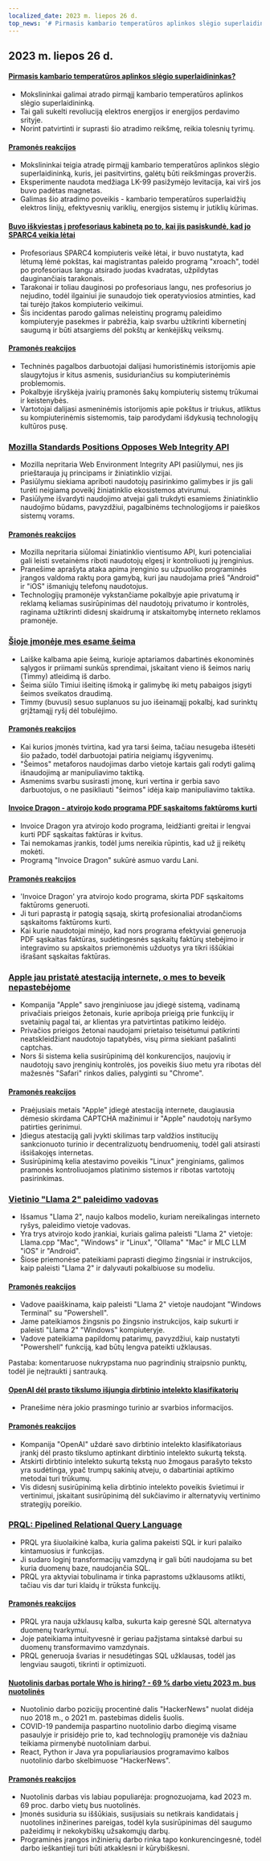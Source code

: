 ```yaml
---
localized_date: 2023 m. liepos 26 d.
top_news: '# Pirmasis kambario temperatūros aplinkos slėgio superlaidininkas?'
---
```




<CallToAction />

<Steps>

## 2023 m. liepos 26 d.

#### [Pirmasis kambario temperatūros aplinkos slėgio superlaidininkas?](https://arxiv.org/abs/2307.12008)

- Mokslininkai galimai atrado pirmąjį kambario temperatūros aplinkos slėgio superlaidininką.
- Tai gali sukelti revoliuciją elektros energijos ir energijos perdavimo srityje.
- Norint patvirtinti ir suprasti šio atradimo reikšmę, reikia tolesnių tyrimų.

#### [Pramonės reakcijos](http://news.ycombinator.com/item?id=36864624)

- Mokslininkai teigia atradę pirmąjį kambario temperatūros aplinkos slėgio superlaidininką, kuris, jei pasitvirtins, galėtų būti reikšmingas proveržis.
- Eksperimente naudota medžiaga LK-99 pasižymėjo levitacija, kai virš jos buvo padėtas magnetas.
- Galimas šio atradimo poveikis - kambario temperatūros superlaidžių elektros linijų, efektyvesnių variklių, energijos sistemų ir jutiklių kūrimas.

#### [Buvo iškviestas į profesoriaus kabinetą po to, kai jis pasiskundė, kad jo SPARC4 veikia lėtai](https://infosec.exchange/@paco/110772422266480371)

- Profesoriaus SPARC4 kompiuteris veikė lėtai, ir buvo nustatyta, kad lėtumą lėmė pokštas, kai magistrantas paleido programą "xroach", todėl po profesoriaus langu atsirado juodas kvadratas, užpildytas dauginančiais tarakonais.
- Tarakonai ir toliau dauginosi po profesoriaus langu, nes profesorius jo nejudino, todėl ilgainiui jie sunaudojo tiek operatyviosios atminties, kad tai turėjo įtakos kompiuterio veikimui.
- Šis incidentas parodo galimas neleistinų programų paleidimo kompiuteryje pasekmes ir pabrėžia, kaip svarbu užtikrinti kibernetinį saugumą ir būti atsargiems dėl pokštų ar kenkėjiškų veiksmų.

#### [Pramonės reakcijos](http://news.ycombinator.com/item?id=36857314)

- Techninės pagalbos darbuotojai dalijasi humoristinėmis istorijomis apie slaugytojus ir kitus asmenis, susiduriančius su kompiuterinėmis problemomis.
- Pokalbyje išryškėja įvairių pramonės šakų kompiuterių sistemų trūkumai ir keistenybės.
- Vartotojai dalijasi asmeninėmis istorijomis apie pokštus ir triukus, atliktus su kompiuterinėmis sistemomis, taip parodydami išdykusią technologijų kultūros pusę.

### [Mozilla Standards Positions Opposes Web Integrity API](https://github.com/mozilla/standards-positions/issues/852)

- Mozilla nepritaria Web Environment Integrity API pasiūlymui, nes jis prieštarauja jų principams ir žiniatinklio vizijai.
- Pasiūlymu siekiama apriboti naudotojų pasirinkimo galimybes ir jis gali turėti neigiamą poveikį žiniatinklio ekosistemos atvirumui.
- Pasiūlyme išvardyti naudojimo atvejai gali trukdyti esamiems žiniatinklio naudojimo būdams, pavyzdžiui, pagalbinėms technologijoms ir paieškos sistemų vorams.

#### [Pramonės reakcijos](http://news.ycombinator.com/item?id=36857032)

- Mozilla nepritaria siūlomai žiniatinklio vientisumo API, kuri potencialiai gali leisti svetainėms riboti naudotojų elgesį ir kontroliuoti jų įrenginius.
- Pranešime aprašyta ataka apima įrenginio su užpuoliko programinės įrangos valdoma raktų pora gamybą, kuri jau naudojama prieš "Android" ir "iOS" išmaniųjų telefonų naudotojus.
- Technologijų pramonėje vykstančiame pokalbyje apie privatumą ir reklamą keliamas susirūpinimas dėl naudotojų privatumo ir kontrolės, raginama užtikrinti didesnį skaidrumą ir atskaitomybę interneto reklamos pramonėje.

### [Šioje įmonėje mes esame šeima](https://pboyd.io/posts/at-company-we-are-family/)

- Laiške kalbama apie šeimą, kurioje aptariamos dabartinės ekonominės sąlygos ir priimami sunkūs sprendimai, įskaitant vieno iš šeimos narių (Timmy) atleidimą iš darbo.
- Šeima siūlo Timiui išeitinę išmoką ir galimybę iki metų pabaigos įsigyti šeimos sveikatos draudimą.
- Timmy (buvusi) sesuo suplanuos su juo išeinamąjį pokalbį, kad surinktų grįžtamąjį ryšį dėl tobulėjimo.

#### [Pramonės reakcijos](http://news.ycombinator.com/item?id=36864476)

- Kai kurios įmonės tvirtina, kad yra tarsi šeima, tačiau nesugeba ištesėti šio pažado, todėl darbuotojai patiria neigiamų išgyvenimų.
- "Šeimos" metaforos naudojimas darbo vietoje kartais gali rodyti galimą išnaudojimą ar manipuliavimo taktiką.
- Asmenims svarbu susirasti įmonę, kuri vertina ir gerbia savo darbuotojus, o ne pasikliauti "šeimos" idėja kaip manipuliavimo taktika.

#### [Invoice Dragon - atvirojo kodo programa PDF sąskaitoms faktūroms kurti](https://invoicedragon.com/)

- Invoice Dragon yra atvirojo kodo programa, leidžianti greitai ir lengvai kurti PDF sąskaitas faktūras ir kvitus.
- Tai nemokamas įrankis, todėl jums nereikia rūpintis, kad už jį reikėtų mokėti.
- Programą "Invoice Dragon" sukūrė asmuo vardu Lani.

#### [Pramonės reakcijos](http://news.ycombinator.com/item?id=36860898)

- 'Invoice Dragon' yra atvirojo kodo programa, skirta PDF sąskaitoms faktūroms generuoti.
- Ji turi paprastą ir patogią sąsają, skirtą profesionaliai atrodančioms sąskaitoms faktūroms kurti.
- Kai kurie naudotojai minėjo, kad nors programa efektyviai generuoja PDF sąskaitas faktūras, sudėtingesnės sąskaitų faktūrų stebėjimo ir integravimo su apskaitos priemonėmis užduotys yra tikri iššūkiai išrašant sąskaitas faktūras.

### [Apple jau pristatė atestaciją internete, o mes to beveik nepastebėjome](https://httptoolkit.com/blog/apple-private-access-tokens-attestation/)

- Kompanija "Apple" savo įrenginiuose jau įdiegė sistemą, vadinamą privačiais prieigos žetonais, kurie apriboja prieigą prie funkcijų ir svetainių pagal tai, ar klientas yra patvirtintas patikimo leidėjo.
- Privačios prieigos žetonai naudojami prietaiso teisėtumui patikrinti neatskleidžiant naudotojo tapatybės, visų pirma siekiant pašalinti captchas.
- Nors ši sistema kelia susirūpinimą dėl konkurencijos, naujovių ir naudotojų savo įrenginių kontrolės, jos poveikis šiuo metu yra ribotas dėl mažesnės "Safari" rinkos dalies, palyginti su "Chrome".

#### [Pramonės reakcijos](http://news.ycombinator.com/item?id=36862494)

- Praėjusiais metais "Apple" įdiegė atestaciją internete, daugiausia dėmesio skirdama CAPTCHA mažinimui ir "Apple" naudotojų naršymo patirties gerinimui.
- Įdiegus atestaciją gali įvykti skilimas tarp valdžios institucijų sankcionuoto turinio ir decentralizuotų bendruomenių, todėl gali atsirasti išsišakojęs internetas.
- Susirūpinimą kelia atestavimo poveikis "Linux" įrenginiams, galimos pramonės kontroliuojamos platinimo sistemos ir ribotas vartotojų pasirinkimas.

### [Vietinio "Llama 2" paleidimo vadovas](https://replicate.com/blog/run-llama-locally)

- Išsamus "Llama 2", naujo kalbos modelio, kuriam nereikalingas interneto ryšys, paleidimo vietoje vadovas.
- Yra trys atvirojo kodo įrankiai, kuriais galima paleisti "Llama 2" vietoje: Llama.cpp "Mac", "Windows" ir "Linux", "Ollama" "Mac" ir MLC LLM "iOS" ir "Android".
- Šiose priemonėse pateikiami paprasti diegimo žingsniai ir instrukcijos, kaip paleisti "Llama 2" ir dalyvauti pokalbiuose su modeliu.

#### [Pramonės reakcijos](http://news.ycombinator.com/item?id=36865495)

- Vadove paaiškinama, kaip paleisti "Llama 2" vietoje naudojant "Windows Terminal" su "Powershell".
- Jame pateikiamos žingsnis po žingsnio instrukcijos, kaip sukurti ir paleisti "Llama 2" "Windows" kompiuteryje.
- Vadove pateikiama papildomų patarimų, pavyzdžiui, kaip nustatyti "Powershell" funkciją, kad būtų lengva pateikti užklausas.

Pastaba: komentaruose nukrypstama nuo pagrindinių straipsnio punktų, todėl jie neįtraukti į santrauką.

#### [OpenAI dėl prasto tikslumo išjungia dirbtinio intelekto klasifikatorių](https://decrypt.co/149826/openai-quietly-shutters-its-ai-detection-tool)

- Pranešime nėra jokio prasmingo turinio ar svarbios informacijos.

#### [Pramonės reakcijos](http://news.ycombinator.com/item?id=36862850)

- Kompanija "OpenAI" uždarė savo dirbtinio intelekto klasifikatoriaus įrankį dėl prasto tikslumo aptinkant dirbtinio intelekto sukurtą tekstą.
- Atskirti dirbtinio intelekto sukurtą tekstą nuo žmogaus parašyto teksto yra sudėtinga, ypač trumpų sakinių atveju, o dabartiniai aptikimo metodai turi trūkumų.
- Vis didesnį susirūpinimą kelia dirbtinio intelekto poveikis švietimui ir vertinimui, įskaitant susirūpinimą dėl sukčiavimo ir alternatyvių vertinimo strategijų poreikio.

### [PRQL: Pipelined Relational Query Language](https://github.com/PRQL/prql)

- PRQL yra šiuolaikinė kalba, kuria galima pakeisti SQL ir kuri palaiko kintamuosius ir funkcijas.
- Ji sudaro loginį transformacijų vamzdyną ir gali būti naudojama su bet kuria duomenų baze, naudojančia SQL.
- PRQL yra aktyviai tobulinama ir tinka paprastoms užklausoms atlikti, tačiau vis dar turi klaidų ir trūksta funkcijų.

#### [Pramonės reakcijos](http://news.ycombinator.com/item?id=36866861)

- PRQL yra nauja užklausų kalba, sukurta kaip geresnė SQL alternatyva duomenų tvarkymui.
- Joje pateikiama intuityvesnė ir geriau pažįstama sintaksė darbui su duomenų transformavimo vamzdynais.
- PRQL generuoja švarias ir nesudėtingas SQL užklausas, todėl jas lengviau saugoti, tikrinti ir optimizuoti.

#### [Nuotolinis darbas portale Who is hiring? - 69 % darbo vietų 2023 m. bus nuotolinės](https://blog.spatial.chat/tracking-hackernews-shifting-preferences-for-remote-jobs-over-5-years/)

- Nuotolinio darbo pozicijų procentinė dalis "HackerNews" nuolat didėja nuo 2018 m., o 2021 m. pastebimas didelis šuolis.
- COVID-19 pandemija paspartino nuotolinio darbo diegimą visame pasaulyje ir prisidėjo prie to, kad technologijų pramonėje vis dažniau teikiama pirmenybė nuotoliniam darbui.
- React, Python ir Java yra populiariausios programavimo kalbos nuotolinio darbo skelbimuose "HackerNews".

#### [Pramonės reakcijos](http://news.ycombinator.com/item?id=36863280)

- Nuotolinis darbas vis labiau populiarėja: prognozuojama, kad 2023 m. 69 proc. darbo vietų bus nuotolinės.
- Įmonės susiduria su iššūkiais, susijusiais su netikrais kandidatais į nuotolines inžinerines pareigas, todėl kyla susirūpinimas dėl saugumo pažeidimų ir nekokybiškų užsakomųjų darbų.
- Programinės įrangos inžinierių darbo rinka tapo konkurencingesnė, todėl darbo ieškantieji turi būti atkaklesni ir kūrybiškesni.

</Steps>
